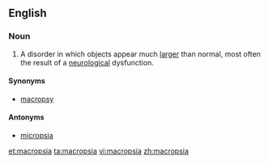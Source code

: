 ==English==

===Noun===
{{en-noun|-}}

# {{context|pathology|lang=en}} A disorder in which objects appear much [[larger]] than normal, most often the result of a [[neurological]] dysfunction.

====Synonyms====
*[[macropsy]]

====Antonyms====
*[[micropsia]]

[[et:macropsia]]
[[ta:macropsia]]
[[vi:macropsia]]
[[zh:macropsia]]